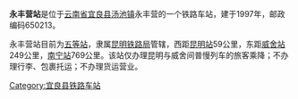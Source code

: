 {{noteTA
|1=zh-cn:始发车次; zh-hk:列車班次;
|2=zh-cn:车次; zh-hk:班次;
}}
{{Infobox China railway station 
|车站名称 = 永丰营站
|eng_name = Yongfengying Railway Station
|code = 48833
|电报码 = YYM<ref>{{cite book|author=铁道部电子计算技术中心, 铁道部运输局|title=铁路车站站名代码表：TMIS使用|publisher=中国铁道出版社|location=北京|year=1998|isbn=9787113030995|pages=116}}</ref>
|拼音码 = YFY
|address = [[云南省|云南省]][[昆明市|昆明市]][[宜良县|宜良县]][[汤池镇|汤池镇]]可保村永丰营
|归属 = [[昆明铁路局|昆明铁路局]]
|车站等级 = [[五等站|五等站]]
|线路 = [[南昆铁路|南昆铁路]]
}}
'''永丰营站'''是位于[[云南省|云南省]][[宜良县|宜良县]][[汤池镇|汤池镇]]永丰营的一个铁路车站，建于1997年，邮政编码650213。

永丰营站目前为[[五等站|五等站]]，隶属[[昆明铁路局|昆明铁路局]]管辖，西距[[昆明站|昆明站]]59公里，东距[[威舍站|威舍站]]249公里，[[南宁站|南宁站]]769公里。该站仅办理昆明与威舍间普慢列车的旅客乘降；不办理行李、包裹托运；不办理货运营业。


{{start rail box|中国铁路}}
{{s-inop|[[施家嘴站|施家嘴站]]|[[昆明站|昆明]]方向}}
{{s-line|[[南昆铁路|南昆铁路]]}}
{{s-inop|[[乐善村站|乐善村站]]|[[南宁站|南宁]]方向}}
{{end box}}

{{南昆铁路}}
{{昆明铁路局}}
{{云南省铁路}}

[[Category:宜良县铁路车站|Category:宜良县铁路车站]]